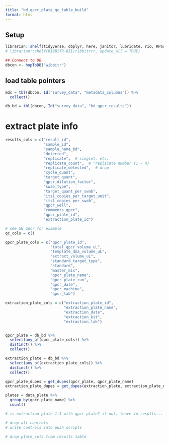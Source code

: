 ```yaml
---
title: "bd_qpcr_plate_qc_table_build"
format: html
---
```


## Setup

```r
librarian::shelf(tidyverse, dbplyr, here, janitor, lubridate, rio, RPostgres, stringr, DBI, parsedate, uuid, hms, RIBBiTR-BII/ribbitrrr)
# librarian::shelf(RIBBiTR-BII/ribbitrrr, update_all = TRUE)

## Connect to DB
dbcon <- hopToDB("wibbitr")

```

## load table pointers

```r
mdc = tbl(dbcon, Id("survey_data", "metadata_columns")) %>%
  collect()

db_bd = tbl(dbcon, Id("survey_data", "bd_qpcr_results"))

```

# extract plate info

```r
results_cols = c("result_id",
                 "sample_id",
                 "sample_name_bd",
                 "detected",
                 "replicate",  # singlet, etc.
                 "replicate_count",  # "replicate number (1 - n)
                 "replicate_detected",  # drop
                 "cycle_quant",
                 "target_quant",
                 "qpcr_dilution_factor",
                 "swab_type",
                 "target_quant_per_swab",
                 "its1_copies_per_target_unit",
                 "its1_copies_per_swab",
                 "qpcr_well",
                 "comments_qpcr",
                 "qpcr_plate_id",
                 "extraction_plate_id")

# see SN qpcr for example
qc_cols = c()

qpcr_plate_cols = c("qpcr_plate_id",
                    "total_qpcr_volume_uL",
                    "template_dna_volume_uL",
                    "extract_volume_uL",
                    "standard_target_type",
                    "standard",
                    "master_mix",
                    "qpcr_plate_name",
                    "qpcr_plate_run",
                    "qpcr_date",
                    "qpcr_machine",
                    "qpcr_lab")

extraction_plate_cols = c("extraction_plate_id",
                          "extraction_plate_name",
                          "extraction_date",
                          "extraction_kit",
                          "extraction_lab")


qpcr_plate = db_bd %>%
  select(any_of(qpcr_plate_cols)) %>%
  distinct() %>%
  collect()

extraction_plate = db_bd %>%
  select(any_of(extraction_plate_cols)) %>%
  distinct() %>%
  collect()

qpcr_plate_dupes = get_dupes(qpcr_plate, qpcr_plate_name)
extraction_plate_dupes = get_dupes(extraction_plate, extraction_plate_name)

plates = data_plate %>%
  group_by(qpcr_plate_name) %>%
  count()

# is extraction plate 1:1 with qpcr plate? if not, leave in results... or seperate table...?

# drop all controls
# write controls into push scripts

# drop plate_cols from results table

```